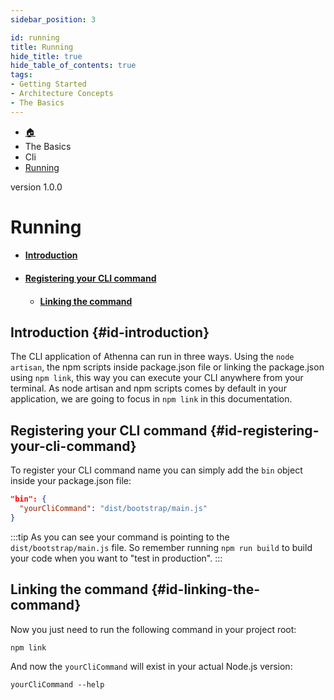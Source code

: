 ```yaml
---
sidebar_position: 3

id: running
title: Running
hide_title: true
hide_table_of_contents: true
tags:
- Getting Started
- Architecture Concepts
- The Basics
---
```


<nav aria-label="breadcrumbs">
    <ul class="breadcrumbs">
        <li class="breadcrumbs__item">
            <a class="breadcrumbs__link" href="/">🏠</a>
        </li>
        <li class="breadcrumbs__item">
            <a class="breadcrumbs__link">The Basics</a>
        </li>
        <li class="breadcrumbs__item">
            <a class="breadcrumbs__link">Cli</a>
        </li>
        <li class="breadcrumbs__item">
            <a class="breadcrumbs__link" href="/docs/the-basics/cli/running">Running</a>
        </li>
    </ul>
</nav>

<span class="badge badge--secondary margin-top-bot">version 1.0.0</span>

# Running

- #### [Introduction](#id-introduction)
- #### [Registering your CLI command](#id-registering-your-cli-command)
  - #### [Linking the command](#id-linking-the-command)

## Introduction {#id-introduction}

The CLI application of Athenna can run in three ways. Using the `node artisan`, the npm scripts inside package.json file
or linking the package.json using `npm link`, this way you can execute your CLI anywhere from your terminal. As node artisan
and npm scripts comes by default in your application, we are going to focus in `npm link` in this documentation.

## Registering your CLI command {#id-registering-your-cli-command}

To register your CLI command name you can simply add the `bin` object inside your package.json file:

```json
"bin": {
  "yourCliCommand": "dist/bootstrap/main.js"
}
```

:::tip
As you can see your command is pointing to the `dist/bootstrap/main.js` file. So remember running `npm run build`  to
build your code when you want to "test in production".
:::

## Linking the command {#id-linking-the-command}

Now you just need to run the following command in your project root:

```shell
npm link
```

And now the `yourCliCommand` will exist in your actual Node.js version:

```shell
yourCliCommand --help
```

